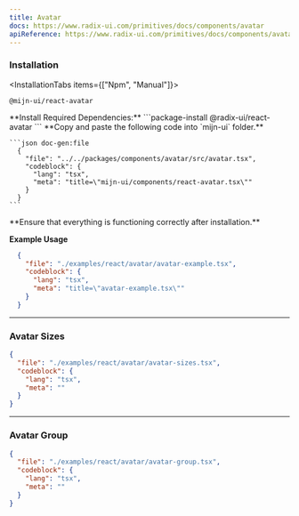 ```yaml
---
title: Avatar
docs: https://www.radix-ui.com/primitives/docs/components/avatar
apiReference: https://www.radix-ui.com/primitives/docs/components/avatar#api-reference
---
```



<ComponentPreview>
  <AvatarExample />
</ComponentPreview>

### Installation

<InstallationTabs items={["Npm", "Manual"]}>
  <InstallationTabsContent value="Npm">
  ```package-install
  @mijn-ui/react-avatar
  ```
  </InstallationTabsContent>
  <InstallationTabsContent value="Manual">

  <Steps>
  <Step>
  **Install Required Dependencies:** 
  ```package-install
  @radix-ui/react-avatar
  ```
  </Step>
  <Step>
  **Copy and paste the following code into `mijn-ui` folder.**

    ```json doc-gen:file
      {
        "file": "../../packages/components/avatar/src/avatar.tsx",
        "codeblock": {
          "lang": "tsx",
          "meta": "title=\"mijn-ui/components/react-avatar.tsx\""
        }
      }
    ```  
  </Step>
  
  <Step>
  **Ensure that everything is functioning correctly after installation.**
  </Step>
</Steps>
</InstallationTabsContent>
</InstallationTabs>

**Example Usage**

```json doc-gen:file
  {
    "file": "./examples/react/avatar/avatar-example.tsx",
    "codeblock": {
      "lang": "tsx",
      "meta": "title=\"avatar-example.tsx\""
    }
  }
```

---

### Avatar Sizes

<ComponentPreview className="flex-col md:flex-row">
  <AvatarSizes />
</ComponentPreview>

```json doc-gen:file
{
  "file": "./examples/react/avatar/avatar-sizes.tsx",
  "codeblock": {
    "lang": "tsx",
    "meta": ""
  }
}
```

---

### Avatar Group

<ComponentPreview>
  <AvatarGroup />
</ComponentPreview>

```json doc-gen:file
{
  "file": "./examples/react/avatar/avatar-group.tsx",
  "codeblock": {
    "lang": "tsx",
    "meta": ""
  }
}
```
